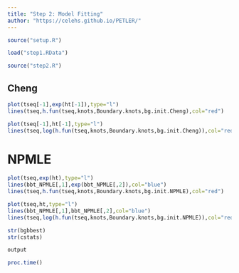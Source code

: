 ```yaml
---
title: "Step 2: Model Fitting"
author: "https://celehs.github.io/PETLER/"
---
```


```r
source("setup.R")
```

```r
load("step1.RData")
```

```r
source("step2.R")
```

## Cheng

```r
plot(tseq[-1],exp(ht[-1]),type="l")
lines(tseq,h.fun(tseq,knots,Boundary.knots,bg.init.Cheng),col="red")
```

```r
plot(tseq[-1],ht[-1],type="l")
lines(tseq,log(h.fun(tseq,knots,Boundary.knots,bg.init.Cheng)),col="red")
```

# NPMLE

```r
plot(tseq,exp(ht),type="l")
lines(bbt_NPMLE[,1],exp(bbt_NPMLE[,2]),col="blue")
lines(tseq,h.fun(tseq,knots,Boundary.knots,bg.init.NPMLE),col="red")
```

```r
plot(tseq,ht,type="l")
lines(bbt_NPMLE[,1],bbt_NPMLE[,2],col="blue")
lines(tseq,log(h.fun(tseq,knots,Boundary.knots,bg.init.NPMLE)),col="red")
```

```r
str(bgbbest)
str(cstats)
```

```r
output
```

```r
proc.time()
```
